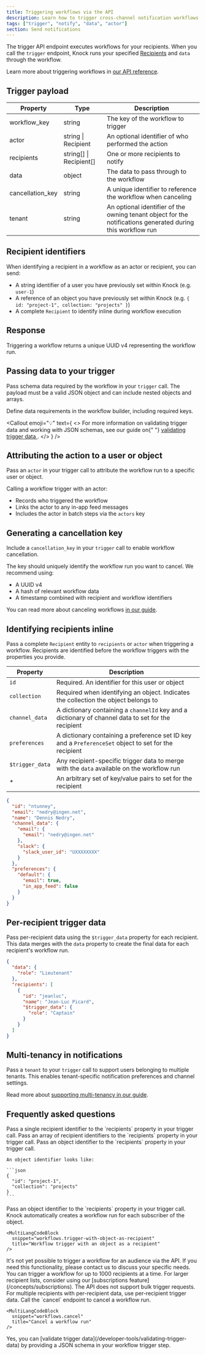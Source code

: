 ```yaml
---
title: Triggering workflows via the API
description: Learn how to trigger cross-channel notification workflows in Knock via the API.
tags: ["trigger", "notify", "data", "actor"]
section: Send notifications
---
```


The trigger API endpoint executes workflows for your recipients. When you call the `trigger` endpoint, Knock runs your specified [Recipients](/concepts/recipients) and `data` through the workflow.

<MultiLangCodeBlock snippet="workflows.trigger" title="Trigger a workflow" />

Learn more about triggering workflows in [our API reference](/reference#workflows).

## Trigger payload

| Property         | Type                    | Description                                                                                                 |
| ---------------- | ----------------------- | ----------------------------------------------------------------------------------------------------------- |
| workflow_key     | string                  | The key of the workflow to trigger                                                                          |
| actor            | string \| Recipient     | An optional identifier of who performed the action                                                          |
| recipients       | string[] \| Recipient[] | One or more recipients to notify                                                                            |
| data             | object                  | The data to pass through to the workflow                                                                    |
| cancellation_key | string                  | A unique identifier to reference the workflow when canceling                                                |
| tenant           | string                  | An optional identifier of the owning tenant object for the notifications generated during this workflow run |

## Recipient identifiers

When identifying a recipient in a workflow as an actor or recipient, you can send:

- A string identifier of a user you have previously set within Knock (e.g. `user-1`)
- A reference of an object you have previously set within Knock (e.g. `{ id: "project-1", collection: "projects" }`)
- A complete `Recipient` to identify inline during workflow execution

## Response

Triggering a workflow returns a unique UUID v4 representing the workflow run.

<MultiLangCodeBlock
  snippet="workflows.trigger-response"
  title="Workflow trigger response"
/>

## Passing data to your trigger

Pass schema data required by the workflow in your `trigger` call. The payload must be a valid JSON object and can include nested objects and arrays.

Define data requirements in the workflow builder, including required keys.

<Callout
  emoji="💡"
  text={
    <>
      For more information on validating trigger data and working with JSON
      schemas, see our guide on{" "}
      <a href="/developer-tools/validating-trigger-data">
        validating trigger data
      </a>
      .
    </>
  }
/>

## Attributing the action to a user or object

Pass an `actor` in your trigger call to attribute the workflow run to a specific user or object.

Calling a workflow trigger with an actor:

- Records who triggered the workflow
- Links the actor to any in-app feed messages
- Includes the actor in batch steps via the `actors` key

## Generating a cancellation key

Include a `cancellation_key` in your `trigger` call to enable workflow cancellation.

The key should uniquely identify the workflow run you want to cancel. We recommend using:

- A UUID v4
- A hash of relevant workflow data
- A timestamp combined with recipient and workflow identifiers

You can read more about canceling workflows [in our guide](/send-notifications/canceling-workflows).

## Identifying recipients inline

Pass a complete `Recipient` entity to `recipients` or `actor` when triggering a workflow. Recipients are identified before the workflow triggers with the properties you provide.

| Property        | Description                                                                                           |
| --------------- | ----------------------------------------------------------------------------------------------------- |
| `id`            | Required. An identifier for this user or object                                                       |
| `collection`    | Required when identifying an object. Indicates the collection the object belongs to                   |
| `channel_data`  | A dictionary containing a `channelId` key and a dictionary of channel data to set for the recipient   |
| `preferences`   | A dictionary containing a preference set ID key and a `PreferenceSet` object to set for the recipient |
| `$trigger_data` | Any recipient-specific trigger data to merge with the `data` available on the workflow run            |
| \*              | An arbitrary set of key/value pairs to set for the recipient                                          |

```json title="Example inline recipient definition"
{
  "id": "ntunney",
  "email": "nedry@ingen.net",
  "name": "Dennis Nedry",
  "channel_data": {
    "email": {
      "email": "nedry@ingen.net"
    },
    "slack": {
      "slack_user_id": "UXXXXXXXX"
    }
  },
  "preferences": {
    "default": {
      "email": true,
      "in_app_feed": false
    }
  }
}
```

## Per-recipient trigger data

Pass per-recipient data using the `$trigger_data` property for each recipient. This data merges with the `data` property to create the final data for each recipient's workflow run.

```json title="Example per-recipient data"
{
  "data": {
    "role": "Lieutenant"
  },
  "recipients": [
    {
      "id": "jeanluc",
      "name": "Jean-Luc Picard",
      "$trigger_data": {
        "role": "Captain"
      }
    }
  ]
}
```

## Multi-tenancy in notifications

Pass a `tenant` to your `trigger` call to support users belonging to multiple tenants. This enables tenant-specific notification preferences and channel settings.

Read more about [supporting multi-tenancy in our guide](/concepts/tenants).

## Frequently asked questions

<AccordionGroup>
  <Accordion title="How do I trigger a workflow for a single recipient?">
    Pass a single recipient identifier to the `recipients` property in your trigger call.
  </Accordion>
  <Accordion title="How do I trigger a workflow for multiple recipients?">
    Pass an array of recipient identifiers to the `recipients` property in your trigger call.
  </Accordion>
  <Accordion title="How do I trigger a workflow for an object?">
    Pass an object identifier to the `recipients` property in your trigger call.

    An object identifier looks like:

    ```json
    {
      "id": "project-1",
      "collection": "projects"
    }
    ```

  </Accordion>
  <Accordion title="How do I trigger a workflow for the subscribers of an object?">
    Pass an object identifier to the `recipients` property in your trigger call. Knock automatically creates a workflow run for each subscriber of the object.

    <MultiLangCodeBlock
      snippet="workflows.trigger-with-object-as-recipient"
      title="Workflow trigger with an object as a recipient"
    />

  </Accordion>
  <Accordion title="How do I trigger a workflow for an audience?">
    It's not yet possible to trigger a workflow for an audience via the API. If you need this functionality, please contact us to discuss your specific needs.
  </Accordion>
  <Accordion title="What's the maximum number of recipients I can trigger a workflow for?">
    You can trigger a workflow for up to 1000 recipients at a time. For larger recipient lists, consider using our [subscriptions feature](/concepts/subscriptions).
  </Accordion>
  <Accordion title="Can I bulk trigger workflows?">
    The API does not support bulk trigger requests. For multiple recipients with per-recipient data, use per-recipient trigger data.
  </Accordion>
  <Accordion title="How do I cancel a workflow run?">
    Call the `cancel` endpoint to cancel a workflow run.

    <MultiLangCodeBlock
      snippet="workflows.cancel"
      title="Cancel a workflow run"
    />

  </Accordion>
  <Accordion title="Can I validate the data I'm passing to a workflow trigger?">
    Yes, you can [validate trigger data](/developer-tools/validating-trigger-data) by providing a JSON schema in your workflow trigger step.
  </Accordion>
</AccordionGroup>
